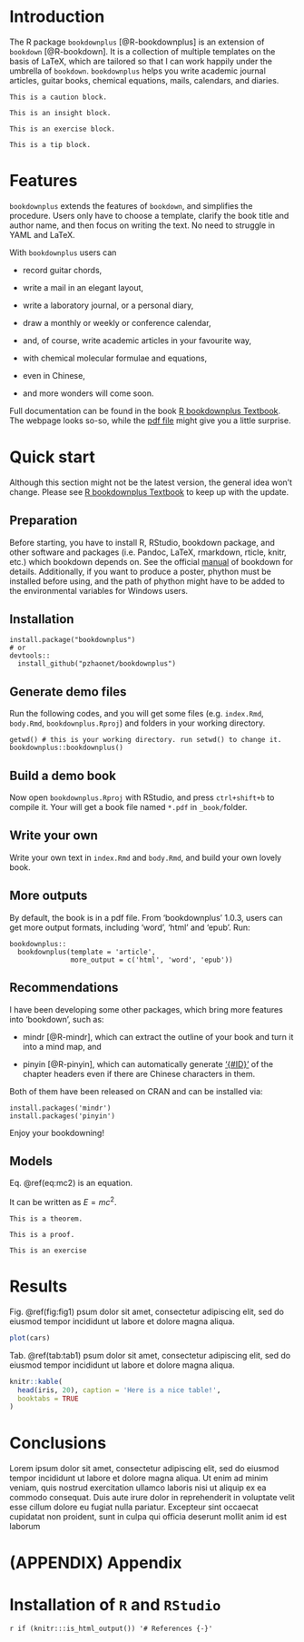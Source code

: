 # Introduction

The R package `bookdownplus` [@R-bookdownplus] is an extension of `bookdown` [@R-bookdown]. It is a collection of
multiple templates on the basis of LaTeX, which are tailored so that I can work happily under the umbrella of `bookdown`. `bookdownplus` helps you write academic journal articles, guitar books, chemical equations, mails, calendars, and diaries.

```block2
This is a caution block.
```

```block2
This is an insight block.
```

```block2
This is an exercise block.
```

```block2
This is a tip block.
```

# Features

`bookdownplus` extends the features of `bookdown`, and simplifies the procedure. Users only have to choose a template, clarify the book title and author name, and then focus on writing the text. No need to struggle in YAML and LaTeX. 

With `bookdownplus` users can

-   record guitar chords,

-   write a mail in an elegant layout,

-   write a laboratory journal, or a personal diary,

-   draw a monthly or weekly or conference calendar,

-   and, of course, write academic articles in your favourite way,

-   with chemical molecular formulae and equations,

-   even in Chinese,

-   and more wonders will come soon.

Full documentation can be found in the book [R bookdownplus Textbook](https://bookdown.org/baydap/bookdownplus). The webpage looks so-so, while the [pdf file](https://bookdown.org/baydap/bookdownplus/bookdownplus.pdf) might give you a little surprise.  

# Quick start

Although this section might not be the latest version, the general idea won't change. Please see [R bookdownplus Textbook](https://bookdown.org/baydap/bookdownplus) to keep up with the update.

## Preparation

Before starting, you have to install R, RStudio, bookdown package, and
other software and packages (i.e. Pandoc, LaTeX, rmarkdown, rticle,
knitr, etc.) which bookdown depends on. See the official [manual](https://bookdown.org/yihui/bookdown/) of
bookdown for details. Additionally, if you want to produce a poster, phython must be installed before using, and the path of phython might have to be added to the environmental variables for Windows users.

## Installation

```
install.package("bookdownplus")
# or
devtools::
  install_github("pzhaonet/bookdownplus")
```

## Generate demo files

Run the following codes, and you will get some files (e.g. `index.Rmd`, `body.Rmd`, `bookdownplus.Rproj`) and folders in your working directory.

```
getwd() # this is your working directory. run setwd() to change it.
bookdownplus::bookdownplus()
```

## Build a demo book

Now open `bookdownplus.Rproj` with RStudio, and press `ctrl+shift+b` to compile it. Your will get a book file named `*.pdf` in `_book/`folder.

## Write your own

Write your own text in `index.Rmd` and `body.Rmd`, and build your own lovely book.

## More outputs

By default, the book is in a pdf file. From 'bookdownplus' 1.0.3, users can get more output formats, including 'word', 'html' and 'epub'. Run:

```
bookdownplus::
  bookdownplus(template = 'article', 
               more_output = c('html', 'word', 'epub'))
```

## Recommendations

I have been developing some other packages, which bring more features into 'bookdown', such as:

- mindr [@R-mindr], which can extract the outline of your book and turn it into a mind map, and

- pinyin [@R-pinyin], which can automatically generate ['{#ID}'](https://bookdown.org/yihui/bookdown/cross-references.html) of the chapter headers even if there are Chinese characters in them.

Both of them have been released on CRAN and can be installed via:

```
install.packages('mindr')
install.packages('pinyin')
```

Enjoy your bookdowning!

## Models

Eq. \@ref(eq:mc2) is an equation.

\begin{equation} 
E = mc^2
  (\#eq:mc2)
\end{equation} 

It can be written as $E = mc^2$.


```theorem
This is a theorem.
```
```proof
This is a proof.
```


```exercise
This is an exercise
```


# Results

Fig. \@ref(fig:fig1) psum dolor sit amet, consectetur adipiscing elit, sed do eiusmod tempor incididunt ut labore et dolore magna aliqua. 

```r
plot(cars)
```

Tab. \@ref(tab:tab1) psum dolor sit amet, consectetur adipiscing elit, sed do eiusmod tempor incididunt ut labore et dolore magna aliqua. 

```r
knitr::kable(
  head(iris, 20), caption = 'Here is a nice table!',
  booktabs = TRUE
)
```

# Conclusions

Lorem ipsum dolor sit amet, consectetur adipiscing elit, sed do eiusmod tempor incididunt ut labore et dolore magna aliqua. Ut enim ad minim veniam, quis nostrud exercitation ullamco laboris nisi ut aliquip ex ea commodo consequat. Duis aute irure dolor in reprehenderit in voluptate velit esse cillum dolore eu fugiat nulla pariatur. Excepteur sint occaecat cupidatat non proident, sunt in culpa qui officia deserunt mollit anim id est laborum

# (APPENDIX) Appendix {-}

# Installation of `R` and `RStudio` {#app-install}

`r if (knitr:::is_html_output()) '# References {-}'`
